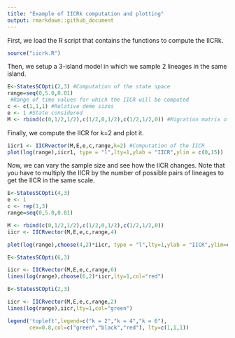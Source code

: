 ```yaml
---
title: "Example of IICRk computation and plotting"
output: rmarkdown::github_document
---
```


First, we load the R script that contains the functions to compute the IICRk.
```r
source("iicrk.R")
```
Then, we setup a 3-island model in which we sample 2 lineages in the same island.
```r
E<-StatesSCOpti(2,3) #Computation of the state space
range=seq(0,5.0,0.01)
 #Range of time values for which the IICR will be computed
c <- c(1,1,1) #Relative deme sizes
e <- 1 #State considered
M <- rbind(c(0,1/2,1/2),c(1/2,0,1/2),c(1/2,1/2,0)) #Migration matrix of the 4-island
```
Finally, we compute the IICR for k=2 and plot it.
```r
iicr1 <- IICRvector(M,E,e,c,range,k=2) #Computation of the IICR
plot(log(range),iicr1, type = "l",lty=1,ylab = "IICR",ylim = c(0,15))
```
Now, we can vary the sample size and see how the IICR changes. Note that you have to multiply the IICR by the number of possible pairs of lineages to get the IICR in the same scale.
```r
E<-StatesSCOpti(4,3)
e <- 1
c <- rep(1,3)
range=seq(0,5.0,0.01)

M <- rbind(c(0,1/2,1/2),c(1/2,0,1/2),c(1/2,1/2,0))
iicr <- IICRvector(M,E,e,c,range,4)

plot(log(range),choose(4,2)*iicr, type = "l",lty=1,ylab = "IICR",ylim=c(0,5))

E<-StatesSCOpti(6,3)

iicr <- IICRvector(M,E,e,c,range,6)
lines(log(range),choose(6,2)*iicr,lty=1,col="red")

E<-StatesSCOpti(2,3)

iicr <- IICRvector(M,E,e,c,range,2)
lines(log(range),iicr,lty=1,col="green")

legend('topleft',legend=c("k = 2","k = 4","k = 6"),
       cex=0.8,col=c("green","black","red"), lty=c(1,1,1))

```


